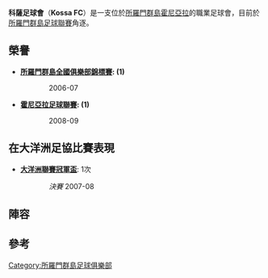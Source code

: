{{Infobox football club
| clubname  = 科薩
| fullname  = Kossa Football Club Honiara
| image     = 
| nickname  =
| founded   =
| ground    = [[霍尼亞拉|霍尼亞拉]]<br> [[Lawson_Tama_Stadium|Lawson Tama Stadium]]
| capacity  = 22,000
| chairman  = Dr. Transform Anqorau
| manager   = [[Eddie_Marahare|Eddie Marahare]]
| league    = [[所羅門群島足球聯賽|所羅門群島足球聯賽]]
| season    = 2018
| position  = 第 3 位
| pattern_la1=|pattern_b1=|pattern_ra1=
| leftarm1=ffff00|body1=ffff00|rightarm1=ffff00|shorts1=0000FF|socks1=FFFFFF
}}

'''科薩足球會'''（'''Kossa FC'''）是一支位於[[所羅門群島|所羅門群島]][[霍尼亞拉|霍尼亞拉]]的職業足球會，目前於[[所羅門群島足球聯賽|所羅門群島足球聯賽]]角逐。

== 榮譽 ==
*'''[[所羅門群島全國俱樂部錦標賽|所羅門群島全國俱樂部錦標賽]]: (1)'''
::2006-07
*'''[[霍尼亞拉足球聯賽|霍尼亞拉足球聯賽]]: (1)'''
::2008-09

== 在大洋洲足協比賽表現 ==
*'''[[大洋洲聯賽冠軍盃|大洋洲聯賽冠軍盃]]''': 1次
::''決賽'' 2007-08

== 陣容 ==
{{updated|2014年8月}}
{{Fs start}}
{{Fs player|no=|name=[[Severino_Aefi|Severino Aefi]]|nat=SOL|pos=GK}}
{{Fs player|no=|name=[[Laepeza_Gini|Laepeza Gini]]|nat=SOL|pos=GK}}
{{Fs player|no=|name=[[Sam_Sonorua|Sam Sonorua]]|nat=SOL|pos=GK}}
{{Fs player|no=|name=[[Transform_Nathery|Transform Nathery]]|nat=SOL|pos=DF}}
{{Fs player|no=|name=[[Luke_Ha'atarea|Luke Ha'atarea]]|nat=SOL|pos=DF}}
{{Fs player|no=|name=[[Chris_Tafoa|Chris Tafoa]]|nat=SOL|pos=DF}}
{{Fs player|no=|name=[[Michael_Boso|Michael Boso]]|nat=SOL|pos=DF}}
{{Fs player|no=|name=[[Junior_Albert|Junior Albert]]|nat=SOL|pos=DF}}
{{Fs player|no=|name=[[David_Houpere|David Houpere]]|nat=SOL|pos=DF}}
{{Fs player|no=|name=[[Willie_Shem|Willie Shem]]|nat=SOL|pos=DF}}
{{Fs player|no=|name=[[Cliff_Honi|Cliff Honi]]|nat=SOL|pos=DF}}
{{Fs player|no=|name=[[Seni_Ngava|Seni Ngava]]|nat=SOL|pos=DF}}
{{Fs player|no=|name=[[Graham_Tanavole|Graham Tanavole]]|nat=SOL|pos=DF}}
{{Fs mid}}
{{Fs player|no=|name=[[Charlie_Otainao|Charlie Otainao]]|nat=SOL|pos=MF}}
{{Fs player|no=|name=[[Jimmy_Raramane|Jimmy Raramane]]|nat=SOL|pos=MF}}
{{Fs player|no=|name=[[Marlon_Maemania|Marlon Maemania]]|nat=SOL|pos=MF}}
{{Fs player|no=|name=[[Issac_Mangi|Issac Mangi]]|nat=SOL|pos=MF}}
{{Fs player|no=|name=[[Johnson_Wanefai|Johnson Wanefai]]|nat=SOL|pos=MF}}
{{Fs player|no=|name=[[Albert_Ofea|Albert Ofea]]|nat=SOL|pos=MF}}
{{Fs player|no=|name=[[Junior_Kasute'e|Junior Kasute'e]]|nat=SOL|pos=MF}}
{{Fs player|no=|name=[[Cullen_Suri|Cullen Suri]]|nat=SOL|pos=FW}}
{{Fs player|no=|name=[[Moffat_Deramoa|Moffat Deramoa]]|nat=SOL|pos=FW}}
{{Fs player|no=|name=[[George_Suri_(striker)|George Suri]]|nat=SOL|pos=FW}}
{{Fs player|no=|name=[[Harrison_Mala|Harrison Mala]]|nat=SOL|pos=FW}}
{{Fs end}}

== 參考 ==
{{reflist}}


[[Category:所羅門群島足球俱樂部|Category:所羅門群島足球俱樂部]]